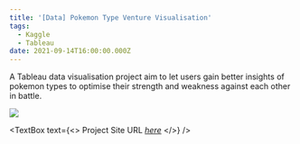 ```yaml
---
title: '[Data] Pokemon Type Venture Visualisation'
tags:
  - Kaggle
  - Tableau
date: 2021-09-14T16:00:00.000Z
---
```


A Tableau data visualisation project aim to let users gain better insights of pokemon types to optimise their strength and weakness against each other in battle.

![](/Pokemon-Visualisation.png)

<TextBox
  text={<>
    Project Site URL *[here](https://public.tableau.com/app/profile/chantelle.loh.yi.wei/viz/PokemonTypeVenture/Dashboard1)*
  </>}
/>
